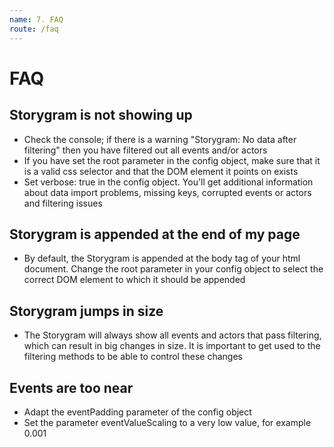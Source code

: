 ```yaml
---
name: 7. FAQ
route: /faq
---
```


# FAQ

## Storygram is not showing up

* Check the console; if there is a warning "Storygram: No data after filtering" then you have filtered out all events and/or actors
* If you have set the root parameter in the config object, make sure that it is a valid css selector and that the DOM element it points on exists
* Set verbose: true in the config object. You'll get additional information about data import problems, missing keys, corrupted events or actors and filtering issues

## Storygram is appended at the end of my page

* By default, the Storygram is appended at the body tag of your html document. Change the root parameter in your config object to select the correct DOM element to which it should be appended

## Storygram jumps in size

* The Storygram will always show all events and actors that pass filtering, which can result in big changes in size. It is important to get used to the filtering methods to be able to control these changes

## Events are too near

* Adapt the eventPadding parameter of the config object
* Set the parameter eventValueScaling to a very low value, for example  0.001